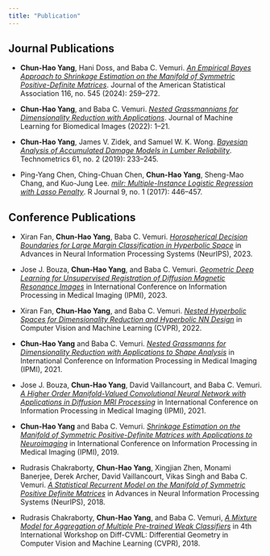 ```yaml
---
title: "Publication"
---
```


## Journal Publications

-   **Chun-Hao Yang**, Hani Doss, and Baba C. Vemuri. [*An Empirical Bayes Approach to Shrinkage Estimation on the Manifold of Symmetric Positive-Definite Matrices*](https://doi.org/10.1080/01621459.2022.2110877). Journal of the American Statistical Association 116, no.\ 545 (2024): 259--272.

-   **Chun-Hao Yang**, and Baba C. Vemuri. [*Nested Grassmannians for Dimensionality Reduction with Applications*](https://doi.org/10.59275/j.melba.2022-234f). Journal of Machine Learning for Biomedical Images (2022): 1--21.

-   **Chun-Hao Yang**, James V. Zidek, and Samuel W. K. Wong. [*Bayesian Analysis of Accumulated Damage Models in Lumber Reliability*](https://doi.org/10.1080/00401706.2018.1512900). Technometrics 61, no.\ 2 (2019): 233--245. 

-   Ping-Yang Chen, Ching-Chuan Chen, **Chun-Hao Yang**, Sheng-Mao Chang, and Kuo-Jung Lee. [*milr: Multiple-Instance Logistic Regression with Lasso Penalty*](https://doi.org/10.32614/RJ-2017-013). R Journal 9, no. 1 (2017): 446--457. 

## Conference Publications

- Xiran Fan, **Chun-Hao Yang**, Baba C. Vemuri. [*Horospherical Decision Boundaries for Large Margin Classification in Hyperbolic Space*](https://proceedings.neurips.cc/paper_files/paper/2023/hash/24cb8b08f3cb2f59671e33faac4790e6-Abstract-Conference.html) in Advances in Neural Information Processing Systems (NeurIPS), 2023.

- Jose J. Bouza, **Chun-Hao Yang**, and Baba C. Vemuri. [*Geometric Deep Learning for Unsupervised Registration of Diffusion Magnetic Resonance Images*](https://doi.org/10.1007/978-3-031-34048-2_43) in International Conference on Information Processing in Medical Imaging (IPMI), 2023.

- Xiran Fan, **Chun-Hao Yang**, and Baba C. Vemuri. [*Nested Hyperbolic Spaces for Dimensionality Reduction and Hyperbolic NN Design*](https://doi.org/10.1109/CVPR52688.2022.00045) in Computer Vision and Machine Learning (CVPR), 2022.

- **Chun-Hao Yang** and Baba C. Vemuri. [*Nested Grassmanns for Dimensionality Reduction with Applications to Shape Analysis*](https://doi.org/10.1007/978-3-030-78191-0_11) in International Conference on Information Processing in Medical Imaging (IPMI), 2021.

- Jose J. Bouza, **Chun-Hao Yang**, David Vaillancourt, and Baba C. Vemuri. [*A Higher Order Manifold-Valued Convolutional Neural Network with Applications in Diffusion MRI Processing*](https://doi.org/10.1007/978-3-030-78191-0_24) in International Conference on Information Processing in Medical Imaging (IPMI), 2021.

- **Chun-Hao Yang** and Baba C. Vemuri. [*Shrinkage Estimation on the Manifold of Symmetric Positive-Definite Matrices with Applications to Neuroimaging*](https://doi.org/10.1007/978-3-030-20351-1_44) in International Conference on Information Processing in Medical Imaging (IPMI), 2019.

- Rudrasis Chakraborty, **Chun-Hao Yang**, Xingjian Zhen, Monami Banerjee, Derek Archer, David Vaillancourt, Vikas Singh and Baba C. Vemuri. [*A Statistical Recurrent Model on the Manifold of Symmetric Positive Definite Matrices*](https://papers.nips.cc/paper_files/paper/2018/hash/7070f9088e456682f0f84f815ebda761-Abstract.html) in Advances in Neural Information Processing Systems (NeurIPS), 2018.

- Rudrasis Chakraborty, **Chun-Hao Yang**, and Baba C. Vemuri, [*A Mixture Model for Aggregation of Multiple Pre-trained Weak Classifiers*](https://doi.org/10.1109/CVPRW.2018.00074) in 4th International Workshop on Diff-CVML: Differential Geometry in Computer Vision and Machine Learning (CVPR), 2018.
